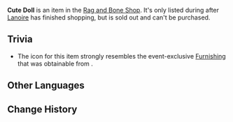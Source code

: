 {{Item Infobox
|id            = 120560
|image         = Item Toy Fox.png
|type          = Quest Items
|quality       = 4
|description   = Certified by [[Roussimoff]]! Even the manliest man can't bear to part with such an adorable doll! Discounts available if purchased together with [[Idol Poster]]s.
|source1       = [[Rag and Bone Shop]]
}}
'''Cute Doll''' is an item in the [[Rag and Bone Shop]]. It's only listed during {{Quest|Game of the Rich}} after [[Lanoire]] has finished shopping, but is sold out and can't be purchased.

==Trivia==
* The icon for this item strongly resembles the event-exclusive [[Furnishing]] {{Item|Mt. Yougou Night Walk Red Kitsune Doll}} that was obtainable from {{Quest|Pen Pals, Book Reviews, and the Super Lucky General}}.

==Other Languages==
{{Other Languages
|en      = Cute Doll
|zhs     = 可爱玩偶
|zhs_rm  = Kě'ài Wán'ǒu
|zht     = 可愛玩偶
|zht_rm  = Kě'ài Wán'ǒu
|ja      = かわいいぬいぐるみ
|ja_rm   = Kawaii Nuigurumi
|ko      = 귀여운 인형
|es      = Muñeco adorable
|fr      = Poupée mignonne
|ru      = Милая кукла
|th      = ตุ๊กตาแสนน่ารัก
|th_rm   = 
|vi      = Búp Bê Dễ Thương
|de      = Süße Puppe
|id      = Boneka Lucu
|pt      = Boneco Fofo
|tr      = Sevimli Oyuncak Bebek
|it      = Bambolotta
}}

==Change History==
{{Change History|4.1}}